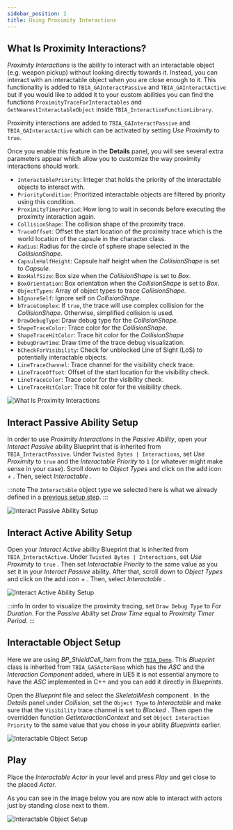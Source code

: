 ```yaml
---
sidebar_position: 2
title: Using Proximity Interactions
---
```


## What Is Proximity Interactions?

*Proximity Interactions* is the ability to interact with an interactable object (e.g. weapon pickup) without looking directly towards it. Instead,
you can interact with an interactable object when you are close enough to it. This functionality is added to `TBIA_GAInteractPassive` and
`TBIA_GAInteractActive` but if you would like to added it to your custom abilities you can find the functions
`ProximityTraceForInteractables` and `GetNearestInteractableObject` inside `TBIA_InteractionFunctionLibrary`.

Proximity interactions are added to `TBIA_GAInteractPassive` and `TBIA_GAInteractActive` which can be activated by setting *Use Proximity* to `true`.

Once you enable this feature in the **Details** panel, you will see several extra parameters appear which allow you to
customize the way proximity interactions should work.

 * `InteractablePriority`: Integer that holds the priority of the interactable objects to interact with.
 * `PriorityCondition`: Prioritized interactable objects are filtered by priority using this condition.
 * `ProximityTimerPeriod`: How long to wait in seconds before executing the proximity interaction again.
 * `CollisionShape`: The collision shape of the proximity trace.
 * `TraceOffset`: Offset the start location of the proximity trace which is the world location of the capsule in the character class.
 * `Radius`: Radius for the circle of sphere shape selected in the *CollisionShape*.
 * `CapsuleHalfHeight`: Capsule half height when the *CollisionShape* is set to *Capsule*.
 * `BoxHalfSize`: Box size when the *CollisionShape* is set to *Box*.
 * `BoxOrientation`: Box orientation when the *CollisionShape* is set to *Box*.
 * `ObjectTypes`: Array of object types to trace *CollisionShape*.
 * `bIgnoreSelf`: Ignore self on *CollisionShape*.
 * `bTraceComplex`: If `true`, the trace will use complex collision for the *CollisionShape*. Otherwise, simplified collision is used.
 * `DrawDebugType`: Draw debug type for the *CollisionShape*. 
 * `ShapeTraceColor`: Trace color for the *CollisionShape*.
 * `ShapeTraceHitColor`: Trace hit color for the *CollisionShape*
 * `DebugDrawTime`: Draw time of the trace debug visualization.
 * `bCheckForVisibility`: Check for unblocked Line of Sight (LoS) to potentially interactable objects.
 * `LineTraceChannel`: Trace channel for the visibility check trace.
 * `LineTraceOffset`: Offset of the start location for the visibility check.
 * `LineTraceColor`: Trace color for the visibility check. 
 * `LineTraceHitColor`: Trace hit color for the visibility check. 

![What Is Proximity Interactions](_static/img/proximity/01_proximity_logic.png)

## Interact Passive Ability Setup

In order to use *Proximity Interactions* in the *Passive Ability*, open your *Interact Passive* ability Blueprint that is inherited from `TBIA_InteractPassive`.
Under `Twisted Bytes | Interactions`, set *Use Proximity* to `true` <Step text="1"/> and the *Interactable Priority* to `1` <Step text="2"/>
(or whatever might make sense in your case). Scroll down to *Object Types* and click on the add icon *+* <Step text="3"/>.
Then, select *Interactable* <Step text="4"/>.

:::note
The `Interactable` object type we selected here is what we already defined in a [previous setup step](/docs/getting-started/migration-guide#collision-settings).
:::

![Interact Passive Ability Setup](_static/img/proximity/02_passive_setup.png)

## Interact Active Ability Setup

Open your *Interact Active* ability Blueprint that is inherited from `TBIA_InteractActive`. Under `Twisted Bytes | Interactions`, set *Use Proximity*
to `true` <Step text="1"/>. Then set *Interactable Priority* <Step text="1"/> to the same value as you set it in your *Interact Passive* ability.
After that, scroll down to *Object Types* and click on the add icon *+* <Step text="3"/>. Then, select *Interactable* <Step text="4"/>.

![Interact Active Ability Setup](_static/img/proximity/03_active_setup.png)

:::info
In order to visualize the proximity tracing, set `Draw Debug Type` to *For Duration*. For the *Passive Ability* set *Draw Time* equal to *Proximity Timer Period*.
:::

## Interactable Object Setup

Here we are using *BP_ShieldCell_Item* from the [`TBIA_Demo`](https://drive.google.com/drive/folders/1I7TXOPM-9tHABdhWqy58TAR6-lenSy1E?usp=sharing).
This *Blueprint* class is inherited from `TBIA_GASActorBase` which has the *ASC* and the *Interaction Component* added, where in UE5 it is not essential anymore
to have the *ASC* implemented in C++ and you can add it directly in *Blueprints*.

Open the *Blueprint* file and select the *SkeletalMesh* component <Step text="1"/>. In the *Details* panel under *Collision*, set the `Object Type`
to *Interactable* <Step text="2"/> and make sure that the `Visibility` trace channel is set to *Blocked* <Step text="3"/>.
Then open the overridden function *GetInteractionContext* and set `Object Interaction Priority` <Step text="4"/> to the same value that you chose in
your ability *Blueprints* earlier.

![Interactable Object Setup](_static/img/proximity/04_object_setup.png)

## Play

Place the *Interactable Actor* in your level and press *Play* and get close to the placed *Actor*.

As you can see in the image below you are now able to interact with actors just by standing close next to them.

![Interactable Object Setup](_static/img/proximity/05_play.png)

